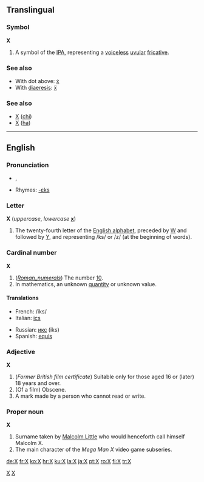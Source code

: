 {{see|ᚷ}}
==Translingual==

===Symbol===
'''X'''
# A symbol of the [[IPA]], representing a [[voiceless]] [[uvular]] [[fricative]].

===See also===
*With dot above: [[ẋ]]
*With [[diaeresis]]: [[ẍ]]

===See also===
*[[Χ]] ([[chi]])
*[[Х]] ([[ha]])

----

==English==

===Pronunciation===
*{{IPA|/ɛks/}}, {{SAMPA|/Eks/}}
*Rhymes: [[Rhymes:English:-ɛks|-ɛks]]

===Letter===
'''X''' (''uppercase'', ''lowercase'' '''[[x]]''')
# The twenty-fourth letter of the [[Appendix:Roman script|English alphabet]], preceded by [[W]] and followed by [[Y]], and representing /ks/ or /z/ (at the beginning of words).

===Cardinal number===
'''X'''

# (''[[Roman_numerals]]'') The number [[Ten|10]].
# In mathematics, an unknown [[quantity]] or unknown value.

====Translations====
{{top}}
*French: /iks/
*Italian: [[ics]]
{{mid}}
*Russian: [[икс]] (iks)
*Spanish: [[equis]]
{{bottom}}

===Adjective===
'''X'''

# (''Former British film certificate'') Suitable only for those aged 16 or (later) 18 years and over.
# (Of a film) Obscene.
# A mark made by a person who cannot read or write.

===Proper noun===
'''X'''

# Surname taken by [[w:Malcom X|Malcolm Little]] who would henceforth call himself Malcolm X.
# The main character of the ''Mega Man X'' video game subseries.

[[Category:Latin letters|X]]
[[Category:IPA symbols|X]]

[[de:X]]
[[fr:X]]
[[ko:X]]
[[hr:X]]
[[ku:X]]
[[la:X]]
[[ja:X]]
[[pt:X]]
[[ro:X]]
[[fi:X]]
[[tr:X]]